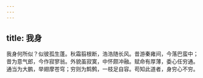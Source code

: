 ```yaml
---
---
---
```

title: 我身
---



我身何所似？似彼孤生蓬。秋霜翦根断，浩浩随长风。昔游秦雍间，今落巴蛮中；昔为意气郎，今作寂寥翁。外貌虽寂寞，中怀颇冲融。赋命有厚薄，委心任穷通。通当为大鹏，举翅摩苍穹；穷则为鹪鹩，一枝足自容。苟知此道者，身穷心不穷。